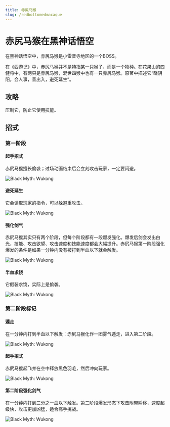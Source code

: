 ```yaml
---
title: 赤尻马猴
slug: /redbottomedmacaque
---
```


# 赤尻马猴在黑神话悟空

在黑神话悟空中，赤尻马猴是小雷音寺地区的一个BOSS。

在《西游记》中，赤尻马猴并不是特指某一只猴子，而是一个物种。在花果山的四健将中，有两只是赤尻马猴，混世四猴中也有一只赤尻马猴。原著中描述它“晓阴阳，会人事，善出入，避死延生”。

## 攻略

压制它，防止它使用技能。

## 招式

### 第一阶段

#### 起手招式

赤尻马猴擅长偷袭；过场动画结束后会立刻攻击玩家，一定要闪避。

<img src="/img/bosses/yjdqss.gif" alt="Black Myth: Wukong"/>

#### 避死延生

它会读取玩家的指令，可以躲避重攻击。

<img src="/img/bosses/yjdbsys.gif" alt="Black Myth: Wukong"/>

#### 强化剑气

赤尻马猴其实只有两个阶段，但每个阶段都有一段爆发强化。爆发后剑会发出白光，技能、攻击欲望、攻击速度和技能速度都会大幅提升。赤尻马猴第一阶段强化爆发的条件是如果一分钟内没有被打到半血以下就会触发。

<img src="/img/bosses/yjdqhdq.gif" alt="Black Myth: Wukong"/>

#### 半血求饶

它假装求饶，实际上是偷袭。

<img src="/img/bosses/gdqr.gif" alt="Black Myth: Wukong"/>

### 第二阶段标记

#### 遁走

在一分钟内打到半血以下触发：赤尻马猴化作一团雾气遁走，进入第二阶段。

<img src="/img/bosses/ejdtp.gif" alt="Black Myth: Wukong"/>

#### 起手招式

赤尻马猴起飞并在空中释放黑色羽毛，然后冲向玩家。

<img src="/img/bosses/ejdqsf.gif" alt="Black Myth: Wukong"/>

#### 第二阶段强化剑气

在一分钟内打到三分之一血以下触发。第二阶段爆发形态下攻击附带瞬移，速度超级快，攻击更加凶猛，适合高手挑战。

<img src="/img/bosses/ejdqhdq.gif" alt="Black Myth: Wukong"/>